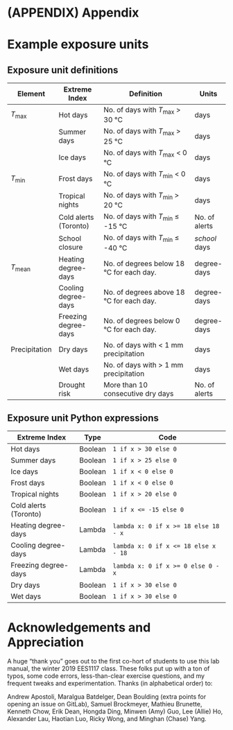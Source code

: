 # (APPENDIX) Appendix {-}

# Example exposure units {#appendix}

## Exposure unit definitions

| Element            | Extreme Index         | Definition                                  | Units          |
| ------------------ | --------------------- | ------------------------------------------- | -------------- |
| _T_<sub>max</sub>  | Hot days              | No. of days with _T_<sub>max</sub> > 30 °C  | days           |
|                    | Summer days           | No. of days with _T_<sub>max</sub> > 25 °C  | days           |
|                    | Ice days              | No. of days with _T_<sub>max</sub> < 0 °C   | days           |
| _T_<sub>min</sub>  | Frost days            | No. of days with _T_<sub>min</sub> < 0 °C   | days           |
|                    | Tropical nights       | No. of days with _T_<sub>min</sub> > 20 °C  | days           |
|                    | Cold alerts (Toronto) | No. of days with _T_<sub>min</sub> ≤ -15 °C | No. of alerts  |
|                    | School closure        | No. of days with _T_<sub>min</sub> ≤ -40 °C | _school_ days  |
| _T_<sub>mean</sub> | Heating degree-days   | No. of degrees below 18 °C for each day.    | degree-days    |
|                    | Cooling degree-days   | No. of degrees above 18 °C for each day.    | degree-days    |
|                    | Freezing degree-days  | No. of degrees below 0 °C for each day.     | degree-days    |
| Precipitation      | Dry days              | No. of days with < 1 mm precipitation       | days           |
|                    | Wet days              | No. of days with > 1 mm precipitation       | days           |
|                    | Drought risk          | More than 10 consecutive dry days           | No. of alerts  |

## Exposure unit Python expressions

| Extreme Index         | Type    | Code                                 |
| --------------------- | --------| ------------------------------------ |
| Hot days              | Boolean | `1 if x > 30 else 0`                 |
| Summer days           | Boolean | `1 if x > 25 else 0`                 |
| Ice days              | Boolean | `1 if x < 0 else 0`                  |
| Frost days            | Boolean | `1 if x < 0 else 0`                  |
| Tropical nights       | Boolean | `1 if x > 20 else 0`                 |
| Cold alerts (Toronto) | Boolean | `1 if x <= -15 else 0`               |
| Heating degree-days   | Lambda  | `lambda x: 0 if x >= 18 else 18 - x` |
| Cooling degree-days   | Lambda  | `lambda x: 0 if x <= 18 else x - 18` |
| Freezing degree-days  | Lambda  | `lambda x: 0 if x >= 0 else 0 - x`   |
| Dry days              | Boolean | `1 if x > 30 else 0`                 |
| Wet days              | Boolean | `1 if x > 30 else 0`                 |

# Acknowledgements and Appreciation {#thanks}

A huge "thank you" goes out to the first co-hort of students to use this lab manual, the winter 2019 EES1117 class. These folks put up with a ton of typos, some code errors, less-than-clear exercise questions, and my frequent tweaks and experimentation. Thanks (in alphabetical order) to:

Andrew Apostoli, Maralgua Batdelger, Dean Boulding (extra points for opening an issue on GitLab), Samuel Brockmeyer, Mathieu Brunette, Kenneth Chow, Erik Dean, Hongda Ding, Minwen (Amy) Guo, Lee (Allie) Ho, Alexander Lau, Haotian Luo, Ricky Wong, and Minghan (Chase) Yang.
